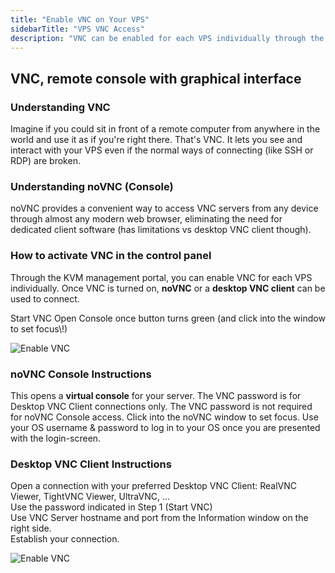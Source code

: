 ```yaml
---
title: "Enable VNC on Your VPS"
sidebarTitle: "VPS VNC Access"
description: "VNC can be enabled for each VPS individually through the KVM management portal, which allows remote control through a graphical interface using either noVNC or a desktop VNC client."
---
```


## VNC, remote console with graphical interface

### Understanding VNC

Imagine if you could sit in front of a remote computer from anywhere in the world and use it as if you're right there. That's VNC. It lets you see and interact with your VPS even if the normal ways of connecting (like SSH or RDP) are broken.

### Understanding noVNC (Console)

noVNC provides a convenient way to access VNC servers from any device through almost any modern web browser, eliminating the need for dedicated client software (has limitations vs desktop VNC client though).

### How to activate VNC in the control panel

Through the KVM management portal, you can enable VNC for each VPS individually. Once VNC is turned on, **noVNC** or a **desktop VNC client** can be used to connect.

<Steps>
  <Step title="Step 1">
    Start VNC 
  </Step>
  <Step title="Step 2">
    Open Console once button turns green (and click into the window to set focus\!)
  </Step>
</Steps>

![Enable VNC](/assets/vps-start-vnc-open-console.webp)

### **noVNC Console Instructions**

This opens a **virtual console** for your server. The VNC password is for Desktop VNC Client connections only. The VNC password is not required for noVNC Console access. Click into the noVNC window to set focus. Use your OS username & password to log in to your OS once you are presented with the login-screen. 

### **Desktop VNC Client Instructions**

Open a connection with your preferred Desktop VNC Client: RealVNC Viewer, TightVNC Viewer, UltraVNC, ...\
Use the password indicated in Step 1 (Start VNC)\
Use VNC Server hostname and port from the Information window on the right side.\
Establish your connection.

![Enable VNC](/assets/vnc-stop-open-console-hostname.webp)